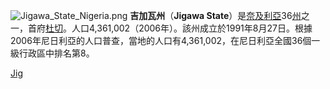 [[File:Jigawa_State_Nigeria.png|thumb]]
'''吉加瓦州'''（'''Jigawa State'''）是[[奈及利亞|奈及利亞]]36[[州|州]]之一，首府[[杜切|杜切]]。人口4,361,002（2006年）。該州成立於1991年8月27日。根據2006年尼日利亞的人口普查，當地的人口有4,361,002，在尼日利亞全國36個一級行政區中排名第8。
{{Nigeria-geo-stub}}
{{尼日利亚州}}
[[Category:尼日利亚行政区划|Jig]]